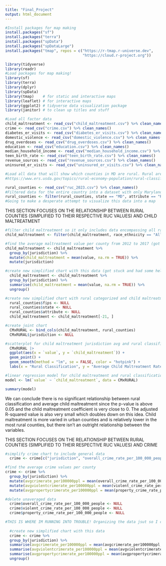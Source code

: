 ```yaml
---
title: "Final_Project"
output: html_document
---
```

```r
#Install packages for map making
install.packages("sf")
install.packages("terra")
install.packages("spData")
install.packages("spDataLarge")
install.packages("tmap", repos = c("https://r-tmap.r-universe.dev",
                                   "https://cloud.r-project.org"))
```

```r
library(tidyverse)
library(readr)
#Load packages for map making!
library(sf)
library(terra)
library(dplyr)
library(spData)
library(tmap)    # for static and interactive maps
library(leaflet) # for interactive maps
library(ggplot2) # tidyverse data visualization package
library(janitor) # to clean up titles and stuff
```

```r
#Load all factor data
child_maltreatment <- read_csv("child_maltreatment.csv") %>% clean_names()
crime <- read_csv("crime.csv") %>% clean_names()
diabetes_er_visits <- read_csv("diabetes_er_visits.csv") %>% clean_names()
domestic_violence <- read_csv("domestic_violence.csv") %>% clean_names()
drug_overdoses <- read_csv("drug_overdoses.csv") %>% clean_names()
education <- read_csv("education.csv") %>% clean_names()
median_household_income <- read_csv("median_household_income.csv") %>% clean_names()
teen_birth_rate <- read_csv("teen_birth_rate.csv") %>% clean_names()
revenue_sources <- read_csv("revenue_sources.csv") %>% clean_names()
uninsured_er_visits <- read_csv("uninsured_er_visits.csv") %>% clean_names()
```
```r
#Load all data that will show which counties in MD are rural. Rural areas are defined as places with fewer than 5,000 people and 2,000 housing units, according to the USDA.
#https://www.ers.usda.gov/topics/rural-economy-population/rural-classifications

rural_counties <- read_csv("ruc_2023.csv") %>% clean_names()
#Filtered data for the entire country into a dataset with only Maryland's RUCC2023 data
rural_counties <- filter(rural_counties, state == "MD", attribute == "RUCC_2023")
#Going to make a desperate attempt to visualize this data into a map
```
THIS SECTION FOCUSES ON THE RELATIONSHIP BETWEEN RURAL COUNTIES (SIMPLIFIED TO THEIR RESPECTIVE RUC VALUES) AND CHILD MALTREATMENT

```r
#filter child maltreatment so it only includes data encompassing all races
child_maltreatment <- filter(child_maltreatment, race_ethnicity == "All races/ ethnicities (aggregated)")
```

```r
#find the average maltreatment value per county from 2012 to 2017 (got stuck and had some help from chatgpt: https://chatgpt.com/c/682ace02-396c-8006-a9a4-60f6ad3c5efd)
child_maltreatment <- child_maltreatment %>%
  group_by(jurisdiction) %>%
  mutate(child_maltreatment = mean(value, na.rm = TRUE)) %>%
  mutate(jurisdiction)

#create new simplified chart with this data (got stuck and had some help from chatgpt: https://chatgpt.com/c/682ace02-396c-8006-a9a4-60f6ad3c5efd)
  child_maltreatment <- child_maltreatment %>%
  group_by(jurisdiction) %>%
  summarise(child_maltreatment = mean(value, na.rm = TRUE)) %>%
  ungroup()
```

```r
#create new simplified chart with rural categorized and child maltreatment data
  rural_counties$fips <- NULL
  rural_counties$state <- NULL
  rural_counties$attribute <- NULL
  child_maltreatment <- child_maltreatment[-21, ]
```

```r
#create joint chart
  CMxRURAL <- bind_cols(child_maltreatment, rural_counties)
  CMxRURAL$jurisdiction <- NULL
```

```r
#scatterplot for child maltreatment jurisdiction avg and rural classification
  CMxRURAL |>
  ggplot(aes(x = `value`, y = `child_maltreatment`)) +
  geom_point() +
  geom_smooth(method = "lm", se = FALSE, color = "hotpink") +
  labs(x = "Rural Classification", y = "Average Child Maltreatment Rate", title = "Scatterplot of Average Child Maltreatment Rate and Rural Classification")
```
```r
#linear regression model for child maltreatment and rural classification
model <- lm(`value` ~ `child_maltreatment`, data = CMxRURAL)

summary(model)
```
We can conclude there is no significant relationship between rural classification and average child maltreatment since the p-value is above 0.05 and the child maltreatment coefficient is very close to 0. The adjusted R-squared value is also very small which doubles down on this idea. Child maltreatment is more varied in urban counties and is relatively lower in the most rural counties, but there isn't an outright relationship between the variables.



THIS SECTION FOCUSES ON THE RELATIONSHIP BETWEEN RURAL COUNTIES (SIMPLIFIED TO THEIR RESPECTIVE RUC VALUES) AND CRIME

```r
#simplify crime chart to include general data
  crime <- crime[c("jurisdiction", "overall_crime_rate_per_100_000_people", "violent_crime_rate_per_100_000_people", "property_crime_rate_per_100_000_people")]
```

```r
#find the average crime values per county
crime <- crime %>%
  group_by(jurisdiction) %>%
  mutate(avgcrimerate_per100000ppl = mean(overall_crime_rate_per_100_000_people, na.rm = TRUE)) %>%
  mutate(avgviolentcrimerate_per100000ppl = mean(violent_crime_rate_per_100_000_people, na.rm = TRUE)) %>%
  mutate(avgpropertycrimerate_per100000ppl = mean(property_crime_rate_per_100_000_people, na.rm = TRUE))

#delete unaveraged data
  crime$overall_crime_rate_per_100_000_people <- NULL
  crime$violent_crime_rate_per_100_000_people <- NULL
  crime$property_crime_rate_per_100_000_people <- NULL

#THIS IS WHERE IM RUNNING INTO TROUBLE! Organizing the data jsut so I can plug it into the linear regression models is the hardest part of this tbh. I used this same setup for the child maltreatment data adn for some reason it's not working with the crime data--probably bc there are multiple factors
  
  #create new simplified chart with this data
  crime <- crime %>%
  group_by(jurisdiction) %>%
  summarise(avgcrimerate_per100000ppl = mean(avgcrimerate_per100000ppl, na.rm = TRUE)) %>%
  summarise(avgviolentcrimerate_per100000ppl = mean(avgviolentcrimerate_per100000ppl, na.rm = TRUE)) %>%
  summarise(avgpropertycrimerate_per100000ppl = mean(avgpropertycrimerate_per100000ppl, na.rm = TRUE)) %>%
  ungroup()
```
